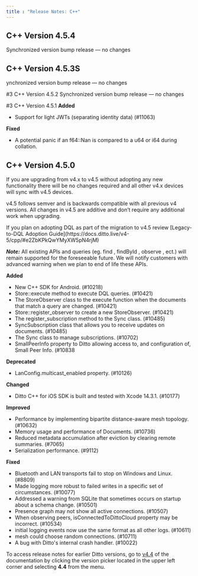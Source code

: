 ```yaml
---
title : "Release Notes: C++"
---
```


## C++ Version 4.5.4
Synchronized version bump release — no changes

## C++ Version 4.5.3S
ynchronized version bump release — no changes

#3 C++ Version 4.5.2
Synchronized version bump release — no changes

#3 C++ Version 4.5.1
**Added**

- Support for light JWTs (separating identity data) (#11063)

**Fixed**

- A potential panic if an f64::Nan is compared to a u64 or i64 during collation.

## C++ Version 4.5.0
<Info>
If you are upgrading from v4.x to v4.5 without adopting any new functionality there will be no changes required and all other v4.x devices will sync with v4.5 devices.
</Info>

v4.5 follows semver and is backwards compatible with all previous v4 versions. All changes in v4.5 are additive and don’t require any additional work when upgrading.

<Note>
If you plan on adopting DQL as part of the migration to v4.5 review [Legacy-to-DQL Adoption Guide](https://docs.ditto.live/v4-5/cpp/#e2ZbKPkQwYMyXW5pN4rjM)﻿﻿

***Note:*** All existing APIs and queries (eg. find , findById , observe , ect.) will remain supported for the foreseeable future. We will notify customers with advanced warning when we plan to end of life these APIs.
</Note>

**Added**

- New C++ SDK for Android. (#10218)
- Store::execute method to execute DQL queries. (#10421)
- The StoreObserver class to the execute function when the documents that match a query are changed. (#10421)
- Store::register\_observer to create a new StoreObserver. (#10421)
- The register\_subscription method to the Sync class. (#10485)
- SyncSubscription class that allows you to receive updates on documents. (#10485)
- The Sync class to manage subscriptions. (#10702)
- SmallPeerInfo property to Ditto allowing access to, and configuration of, Small Peer Info. (#10838

**Deprecated**

- LanConfig.multicast\_enabled property. (#10126)

**Changed**

- Ditto C++ for iOS SDK is built and tested with Xcode 14.3.1. (#10177)

**Improved**

- Performance by implementing bipartite distance-aware mesh topology. (#10632)
- Memory usage and performance of Documents. (#10736)
- Reduced metadata accumulation after eviction by clearing remote summaries. (#7065)
- Serialization performance. (#9112)

**Fixed**

- Bluetooth and LAN transports fail to stop on Windows and Linux. (#8809)
- Made logging more robust to failed writes in a specific set of circumstances. (#10077)
- Addressed a warning from SQLite that sometimes occurs on startup about a schema change. (#10501)
- Presence graph may not show all active connections. (#10507)
- When observing peers, isConnectedToDittoCloud property may be incorrect. (#10534)
- initial logging events now use the same format as all other logs. (#10611)
- mesh could choose random connections. (#10711)
- A bug with Ditto's internal crash handler. (#10022)

To access release notes for earlier Ditto versions, go to [v4.4](https://docs.ditto.live/v4-4 "v4.4") of the documentation by clicking the version picker located in the upper left corner and selecting **4.4** from the menu.
